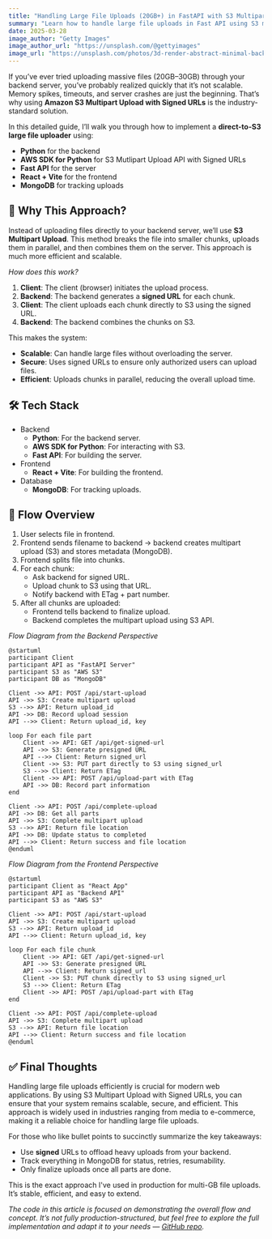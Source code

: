 ```yaml
---
title: "Handling Large File Uploads (20GB+) in FastAPI with S3 Multipart Upload Using Signed URLs"
summary: "Learn how to handle large file uploads in Fast API using S3 multipart upload with signed URLs, ensuring efficient and secure file transfers."
date: 2025-03-28
image_author: "Getty Images"
image_author_url: "https://unsplash.com/@gettyimages"
image_url: "https://unsplash.com/photos/3d-render-abstract-minimal-background-with-paper-layers-levitating-sheets-fashion-wallpaper-with-falling-cloth-colorful-pastel-swatches-gR94yU2DQvg"
---
```


If you’ve ever tried uploading massive files (20GB–30GB) through your backend server, you’ve probably realized quickly that it’s not scalable. Memory spikes, timeouts, and server crashes are just the beginning. That’s why using **Amazon S3 Multipart Upload with Signed URLs** is the industry-standard solution.

In this detailed guide, I’ll walk you through how to implement a **direct-to-S3 large file uploader** using:

* **Python** for the backend
* **AWS SDK for Python** for S3 Mutlipart Upload API with Signed URLs
* **Fast API** for the server
* **React + Vite** for the frontend
* **MongoDB** for tracking uploads

## 🧠 Why This Approach?

Instead of uploading files directly to your backend server, we’ll use **S3 Multipart Upload**. This method breaks the file into smaller chunks, uploads them in parallel, and then combines them on the server. This approach is much more efficient and scalable.

_How does this work?_

1. **Client**: The client (browser) initiates the upload process.
2. **Backend**: The backend generates a **signed URL** for each chunk.
3. **Client**: The client uploads each chunk directly to S3 using the signed URL.
4. **Backend**: The backend combines the chunks on S3.

This makes the system:

* **Scalable**: Can handle large files without overloading the server.
* **Secure**: Uses signed URLs to ensure only authorized users can upload files.
* **Efficient**: Uploads chunks in parallel, reducing the overall upload time.

## 🛠️ Tech Stack

* Backend
  * **Python**: For the backend server.
  * **AWS SDK for Python**: For interacting with S3.
  * **Fast API**: For building the server.
* Frontend
  * **React + Vite**: For building the frontend.
* Database
  * **MongoDB**: For tracking uploads.

## 🔁 Flow Overview

1. User selects file in frontend.
2. Frontend sends filename to backend → backend creates multipart upload (S3) and stores metadata (MongoDB).
3. Frontend splits file into chunks.
4. For each chunk:
	- Ask backend for signed URL.
	- Upload chunk to S3 using that URL.
	- Notify backend with ETag + part number.
5. After all chunks are uploaded:
	- Frontend tells backend to finalize upload.
	- Backend completes the multipart upload using S3 API.


_Flow Diagram from the Backend Perspective_

```plantuml
@startuml
participant Client
participant API as "FastAPI Server"
participant S3 as "AWS S3"
participant DB as "MongoDB"

Client ->> API: POST /api/start-upload
API ->> S3: Create multipart upload
S3 -->> API: Return upload_id
API ->> DB: Record upload session
API -->> Client: Return upload_id, key

loop For each file part
    Client ->> API: GET /api/get-signed-url
    API ->> S3: Generate presigned URL
    API -->> Client: Return signed_url
    Client ->> S3: PUT part directly to S3 using signed_url
    S3 -->> Client: Return ETag
    Client ->> API: POST /api/upload-part with ETag
    API ->> DB: Record part information
end

Client ->> API: POST /api/complete-upload
API ->> DB: Get all parts
API ->> S3: Complete multipart upload
S3 -->> API: Return file location
API ->> DB: Update status to completed
API -->> Client: Return success and file location
@enduml
```

_Flow Diagram from the Frontend Perspective_

```plantuml
@startuml
participant Client as "React App"
participant API as "Backend API"
participant S3 as "AWS S3"

Client ->> API: POST /api/start-upload
API ->> S3: Create multipart upload
S3 -->> API: Return upload_id
API -->> Client: Return upload_id, key

loop For each file chunk
    Client ->> API: GET /api/get-signed-url
    API ->> S3: Generate presigned URL
    API -->> Client: Return signed_url
    Client ->> S3: PUT chunk directly to S3 using signed_url
    S3 -->> Client: Return ETag
    Client ->> API: POST /api/upload-part with ETag
end

Client ->> API: POST /api/complete-upload
API ->> S3: Complete multipart upload
S3 -->> API: Return file location
API -->> Client: Return success and file location
@enduml
```

## ✅ Final Thoughts

Handling large file uploads efficiently is crucial for modern web applications. By using S3 Multipart Upload with Signed URLs, you can ensure that your system remains scalable, secure, and efficient. This approach is widely used in industries ranging from media to e-commerce, making it a reliable choice for handling large file uploads.

For those who like bullet points to succinctly summarize the key takeaways:

* Use **signed** URLs to offload heavy uploads from your backend.
* Track everything in MongoDB for status, retries, resumability.
* Only finalize uploads once all parts are done.

This is the exact approach I've used in production for multi-GB file uploads. It’s stable, efficient, and easy to extend.

_The code in this article is focused on demonstrating the overall flow and concept. It’s not fully production-structured, but feel free to explore the full implementation and adapt it to your needs — [GitHub repo](https://github.com/nicholasadamou/s3-large-file-uploader)._
